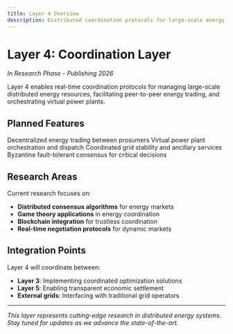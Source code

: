 ```yaml
---
title: Layer 4 Overview
description: Distributed coordination protocols for large-scale energy system orchestration
---
```


# Layer 4: Coordination Layer

*In Research Phase - Publishing 2026*

Layer 4 enables real-time coordination protocols for managing large-scale distributed energy resources, facilitating peer-to-peer energy trading, and orchestrating virtual power plants.

## Planned Features

<CardGroup cols={2}>
  <Card title="P2P Trading Protocols" icon="handshake">
    Decentralized energy trading between prosumers
  </Card>
  <Card title="VPP Coordination" icon="network-wired">
    Virtual power plant orchestration and dispatch
  </Card>
  <Card title="Grid Services" icon="shield">
    Coordinated grid stability and ancillary services
  </Card>
  <Card title="Multi-stakeholder Consensus" icon="users">
    Byzantine fault-tolerant consensus for critical decisions
  </Card>
</CardGroup>

## Research Areas

Current research focuses on:

- **Distributed consensus algorithms** for energy markets
- **Game theory applications** in energy coordination
- **Blockchain integration** for trustless coordination
- **Real-time negotiation protocols** for dynamic markets

## Integration Points

Layer 4 will coordinate between:
- **Layer 3**: Implementing coordinated optimization solutions
- **Layer 5**: Enabling transparent economic settlement
- **External grids**: Interfacing with traditional grid operators

---

*This layer represents cutting-edge research in distributed energy systems. Stay tuned for updates as we advance the state-of-the-art.*